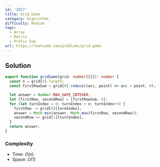 ```yaml
---
id: '2017'
title: Grid Game
category: Algorithms
difficulty: Medium
tags:
  - Array
  - Matrix
  - Prefix Sum
url: https://leetcode.com/problems/grid-game
---
```


## Solution

```typescript showLineNumbers
export function gridGame(grid: number[][]): number {
  const n = grid[0].length;
  const firstRowSum = grid[0].reduce((acc, point) => acc + point, 0);

  let answer = Number.MAX_SAFE_INTEGER;
  let [firstRow, secondRow] = [firstRowSum, 0];
  for (let turnIndex = 0; turnIndex < n; turnIndex++) {
    firstRow -= grid[0][turnIndex];
    answer = Math.min(answer, Math.max(firstRow, secondRow));
    secondRow += grid[1][turnIndex];
  }
  return answer;
}
```

### Complexity

- Time: $O(n)$
- Space: $O(1)$
